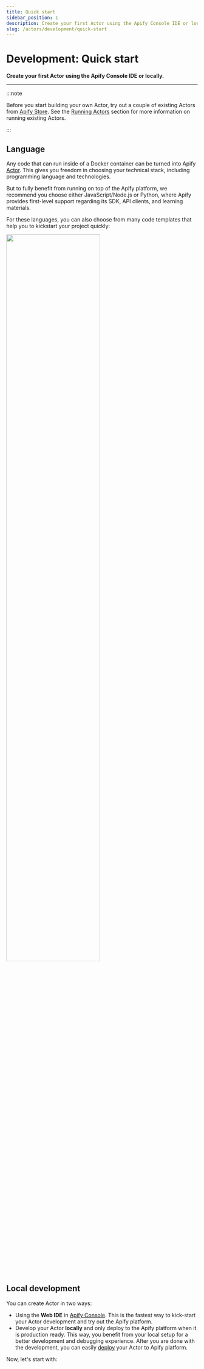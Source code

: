 ```yaml
---
title: Quick start
sidebar_position: 1
description: Create your first Actor using the Apify Console IDE or locally.
slug: /actors/development/quick-start
---
```


# Development: Quick start

**Create your first Actor using the Apify Console IDE or locally.**

---

:::note

Before you start building your own Actor, try out a couple of existing Actors from [Apify Store](https://apify.com/store). See the [Running Actors](../../running/index.md) section for more information on running existing Actors.

:::

## Language

Any code that can run inside of a Docker container can be turned into Apify [Actor](../../index.mdx). This gives you freedom in choosing your technical stack, including programming language and technologies.

But to fully benefit from running on top of the Apify platform, we recommend you choose either JavaScript/Node.js or Python, where Apify provides first-level support regarding its SDK, API clients, and learning materials.

For these languages, you can also choose from many code templates that help you to kickstart your project quickly:

<a href="https://apify.com/templates" target="_blank">
    <img src={require("./images/templates.png").default} width="70%" />
</a>

## [](#local-development)Local development

You can create Actor in two ways:

- Using the **Web IDE** in [Apify Console](https://console.apify.com). This is the fastest way to kick-start your Actor development and try out the Apify platform.
- Develop your Actor **locally** and only deploy to the Apify platform when it is production ready. This way, you benefit from your local setup for a better development and debugging experience. After you are done with the development, you can easily [deploy](./deployment) your Actor to Apify platform.

Now, let's start with:


<CardGrid>
    <Card
        title="Apify Console web IDE"
        to="/platform/actors/development/quick-start/web-ide"
    />
    <Card
        title="Locally on your machine"
        to="/platform/actors/development/quick-start/locally"
    />
</CardGrid>
